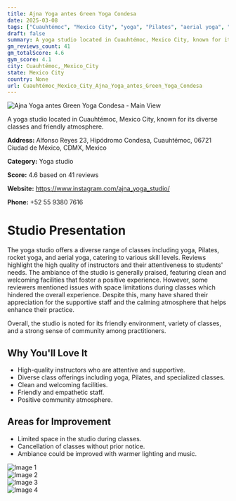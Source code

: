 ```yaml
---
title: Ajna Yoga antes Green Yoga Condesa
date: 2025-03-08
tags: ["Cuauhtémoc", "Mexico City", "yoga", "Pilates", "aerial yoga", "friendly atmosphere", "impeccable facilities", "Cuauhtémoc, Mexico City"]  
draft: false
summary: A yoga studio located in Cuauhtémoc, Mexico City, known for its diverse classes and friendly atmosphere.
gm_reviews_count: 41
gm_totalScore: 4.6
gym_score: 4.1
city: Cuauhtémoc,_Mexico_City
state: Mexico City
country: None
url: Cuauhtémoc_Mexico_City_Ajna_Yoga_antes_Green_Yoga_Condesa
---
```


<div className="aspect-[16/9] relative my-8">
  <img 
    src="https://lh5.googleusercontent.com/p/AF1QipOIPC1oJaC-JXgFk1co2lRF6Brd3NvVtmpMqoZ2=w1920-h1080-k-no"
    alt="Ajna Yoga antes Green Yoga Condesa - Main View"
    className="object-cover absolute inset-0 w-full h-full rounded-lg"
  />
</div>

A yoga studio located in Cuauhtémoc, Mexico City, known for its diverse classes and friendly atmosphere.

**Address:** Alfonso Reyes 23, Hipódromo Condesa, Cuauhtémoc, 06721 Ciudad de México, CDMX, Mexico

**Category:** Yoga studio

**Score:** 4.6 based on 41 reviews

**Website:** https://www.instagram.com/ajna_yoga_studio/

**Phone:** +52 55 9380 7616

# Studio Presentation

The yoga studio offers a diverse range of classes including yoga, Pilates, rocket yoga, and aerial yoga, catering to various skill levels. Reviews highlight the high quality of instructors and their attentiveness to students' needs. The ambiance of the studio is generally praised, featuring clean and welcoming facilities that foster a positive experience. However, some reviewers mentioned issues with space limitations during classes which hindered the overall experience. Despite this, many have shared their appreciation for the supportive staff and the calming atmosphere that helps enhance their practice.

Overall, the studio is noted for its friendly environment, variety of classes, and a strong sense of community among practitioners.

## Why You'll Love It

- High-quality instructors who are attentive and supportive.
- Diverse class offerings including yoga, Pilates, and specialized classes.
- Clean and welcoming facilities.
- Friendly and empathetic staff.
- Positive community atmosphere.

## Areas for Improvement

- Limited space in the studio during classes.
- Cancellation of classes without prior notice.
- Ambiance could be improved with warmer lighting and music.

<div className="grid grid-cols-1 xl:grid-cols-2 gap-4 my-8">
<div className="aspect-[4/3] relative"><img src="https://lh5.googleusercontent.com/p/AF1QipM4bs91imPrZtGQ3VWN48gyRombhoVVPDDiICJx=w1920-h1080-k-no" alt="Image 1" className="object-cover absolute inset-0 w-full h-full rounded-lg" /></div>
<div className="aspect-[4/3] relative"><img src="https://lh5.googleusercontent.com/p/AF1QipMXl-CKrU0X26YXWSn8pDnMRRANkpqt_oy43qYu=w1920-h1080-k-no" alt="Image 2" className="object-cover absolute inset-0 w-full h-full rounded-lg" /></div>
<div className="aspect-[4/3] relative"><img src="https://lh5.googleusercontent.com/p/AF1QipM0IeRr42M8IM0h7uDHxmDzrHD_W0-4bqo6kSMW=w1920-h1080-k-no" alt="Image 3" className="object-cover absolute inset-0 w-full h-full rounded-lg" /></div>
<div className="aspect-[4/3] relative"><img src="https://lh5.googleusercontent.com/p/AF1QipMr_AoF2KkfaYQDS462NbuYAl6EzFMlPw7t4ddU=w1920-h1080-k-no" alt="Image 4" className="object-cover absolute inset-0 w-full h-full rounded-lg" /></div>
</div>